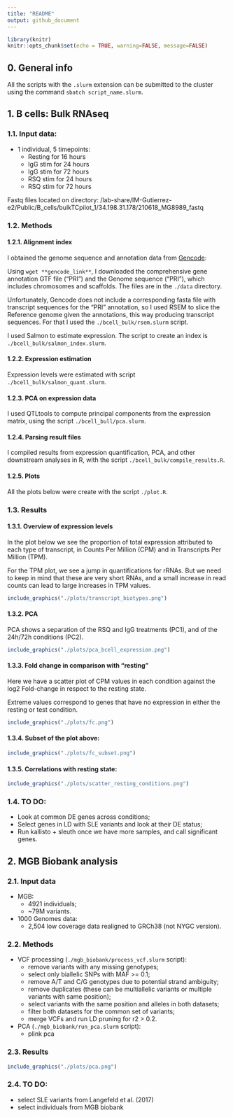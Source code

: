 ```yaml
---
title: "README"
output: github_document
---
```


```r
library(knitr)
knitr::opts_chunk$set(echo = TRUE, warning=FALSE, message=FALSE)
```


## 0. General info

All the scripts with the `.slurm` extension can be submitted to the cluster using the command `sbatch script_name.slurm`.


## 1. B cells: Bulk RNAseq

### 1.1. Input data:

- 1 individual, 5 timepoints:
  - Resting for 16 hours
  - IgG stim for 24 hours
  - IgG stim for 72 hours
  - RSQ stim for 24 hours
  - RSQ stim for 72 hours
  
Fastq files located on directory:
/lab-share/IM-Gutierrez-e2/Public/B_cells/bulkTCpilot_1/34.198.31.178/210618_MG8989_fastq

### 1.2. Methods

#### 1.2.1. Alignment index

I obtained the genome sequence and annotation data from [Gencode](https://www.gencodegenes.org/human/release_38.html):

Using `wget **gencode_link**`, I downloaded the comprehensive gene annotation GTF file ("PRI") and the Genome sequence ("PRI"), which includes chromosomes and scaffolds. The files are in the `./data` directory.

Unfortunately, Gencode does not include a corresponding fasta file with transcript sequences for the "PRI" annotation, so I used RSEM to slice the Reference genome given the annotations, this way producing transcript sequences. For that I used the `./bcell_bulk/rsem.slurm` script.

I used Salmon to estimate expression. The script to create an index is `./bcell_bulk/salmon_index.slurm`.


#### 1.2.2. Expression estimation

Expression levels were estimated with script `./bcell_bulk/salmon_quant.slurm`.

#### 1.2.3. PCA on expression data

I used QTLtools to compute principal components from the expression matrix, using the script `./bcell_bull/pca.slurm`.

#### 1.2.4. Parsing result files

I compiled results from expression quantification, PCA, and other downstream analyses in R, with the script `./bcell_bulk/compile_results.R`.


#### 1.2.5. Plots

All the plots below were create with the script `./plot.R`.


### 1.3. Results

#### 1.3.1. Overview of expression levels

In the plot below we see the proportion of total expression attributed to each type of transcript, in Counts Per Million (CPM) and in Transcripts Per Million (TPM).

For the TPM plot, we see a jump in quantifications for rRNAs. But we need to keep in mind that these are very short RNAs, and a small increase in read counts can lead to large increases in TPM values.

```r
include_graphics("./plots/transcript_biotypes.png")
```

#### 1.3.2. PCA

PCA shows a separation of the RSQ and IgG treatments (PC1), and of the 24h/72h conditions (PC2).

```r
include_graphics("./plots/pca_bcell_expression.png")
```

#### 1.3.3. Fold change in comparison with "resting"

Here we have a scatter plot of CPM values in each condition against the log2 Fold-change in respect to the resting state.

Extreme values correspond to genes that have no expression in either the resting or test condition.

```r
include_graphics("./plots/fc.png")
```

#### 1.3.4. Subset of the plot above:

```r
include_graphics("./plots/fc_subset.png")
```

#### 1.3.5. Correlations with resting state:

```r
include_graphics("./plots/scatter_resting_conditions.png")
```

### 1.4. TO DO:

- Look at common DE genes across conditions;
- Select genes in LD with SLE variants and look at their DE status;
- Run kallisto + sleuth once we have more samples, and call significant genes.


## 2. MGB Biobank analysis

### 2.1. Input data

- MGB: 
  - 4921 individuals;
  - ~79M variants.

- 1000 Genomes data:
  - 2,504 low coverage data realigned to GRCh38 (not NYGC version).

### 2.2. Methods

- VCF processing (`./mgb_biobank/process_vcf.slurm` script):
  - remove variants with any missing genotypes;
  - select only biallelic SNPs with MAF >= 0.1;
  - remove A/T and C/G genotypes due to potential strand ambiguity;
  - remove duplicates (these can be multiallelic variants or multiple variants with same position);
  - select variants with the same position and alleles in both datasets;
  - filter both datasets for the common set of variants;
  - merge VCFs and run LD pruning for r2 > 0.2.

- PCA (`./mgb_biobank/run_pca.slurm` script):
  - plink pca


### 2.3. Results


```r
include_graphics("./plots/pca.png")
```


### 2.4. TO DO:

- select SLE variants from Langefeld et al. (2017)
- select individuals from MGB biobank





